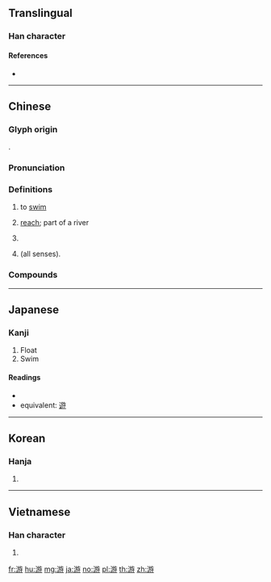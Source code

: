 {{character info/new}}
{{also|遊|逰}}
==Translingual==
{{stroke order|strokes=12}}

===Han character===
{{Han char|rn=85|rad=水|as=09|sn=12|four=38147|canj=EYSD}}

====References====
* {{Han ref|kx=0635.140|dkj=17792|dj=1042.100|hdz=31684.080|uh=6E38|ud=28216|bh=B4E5|bd=46309}}

----

==Chinese==
{{zh-forms|t2=遊}}

===Glyph origin===
{{Han etym}}
{{Han compound|㫃|汓|c1=s|c2=p|ls=psc}}.

===Pronunciation===
{{zh-pron
|m=yóu
|c=jau4
|c-t=yiu3
|mn=qz,tw,xm,zz:iû
|cat=v,n,pn
}}

===Definitions===
{{zh-hanzi}}

# to [[swim]]
#: {{zh-x|他 游 得 最 遠。|He '''swam''' the furthest.}}
#: {{zh-x|他們 一起 游 向 那 艘 船。|Together they '''swam''' to the ship.}}
# [[reach]]; part of a river
#: {{zh-x|上游|upper reach, upstream}}
#: {{zh-x|下游|lower reach, downstream}}
# {{surname|lang=zh}}
# {{zh-alt-form|遊*|lang=zh|dot=}} (all senses).

===Compounds===
{{zh-der|游伴|游標|游標卡尺|游水|游泳|游泳帽|游泳池|游泳衣|游泳褲|游程|游舫|游船|游艇}}

----

==Japanese==

===Kanji===
{{ja-kanji|grade=|rs=水09}}

# Float
# Swim

====Readings====
* {{ja-readings|on=[[ゆう]] (yū), [[りゅう]] (ryū)|kun=[[およぐ]] (oyogu), [[あそぶ]] (asobu), [[あそび]] (asobi)}}
* equivalent: [[遊]]

----

==Korean==

===Hanja===
{{ko-hanja|hangeul=유|eumhun=|rv=yu|mr=yu|y=yu}}

# {{defn|lang=ko|sort=水09}}

----

==Vietnamese==

===Han character===
{{vi-hantu|[[du]]|rs=水09}}

# {{defn|lang=vi|sort=水09}}

[[fr:游]]
[[hu:游]]
[[mg:游]]
[[ja:游]]
[[no:游]]
[[pl:游]]
[[th:游]]
[[zh:游]]